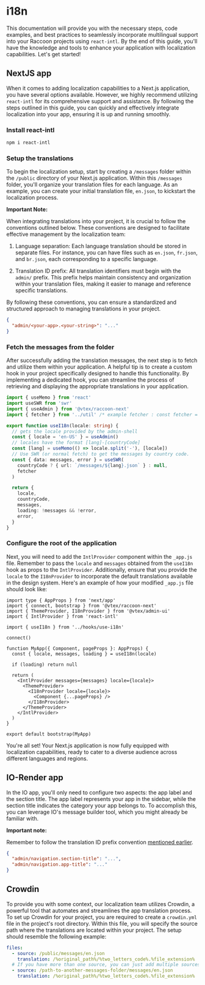 
# i18n

This documentation will provide you with the necessary steps, code examples, and best practices to seamlessly incorporate multilingual support into your Raccoon projects using `react-intl`. By the end of this guide, you'll have the knowledge and tools to enhance your application with localization capabilities. Let's get started!

## NextJS app

When it comes to adding localization capabilities to a Next.js application, you have several options available. However, we highly recommend utilizing `react-intl` for its comprehensive support and assistance. By following the steps outlined in this guide, you can quickly and effectively integrate localization into your app, ensuring it is up and running smoothly.

<Steps>

### Install react-intl

```sh npm2yarn copy
npm i react-intl
```

### Setup the translations

To begin the localization setup, start by creating a `/messages` folder within the `/public` directory of your Next.js application. Within this `/messages` folder, you'll organize your translation files for each language. As an example, you can create your initial translation file, `en.json`, to kickstart the localization process.

**Important Note:**

When integrating translations into your project, it is crucial to follow the conventions outlined below. These conventions are designed to facilitate effective management by the localization team:

1. Language separation: Each language translation should be stored in separate files. For instance, you can have files such as `en.json`, `fr.json`, and `br.json`, each corresponding to a specific language.

2. Translation ID prefix: All translation identifiers must begin with the `admin/` prefix. This prefix helps maintain consistency and organization within your translation files, making it easier to manage and reference specific translations.

By following these conventions, you can ensure a standardized and structured approach to managing translations in your project.

```json filename="public/messages/en.json"
{
  "admin/<your-app>.<your-string>": "..."
}
```

### Fetch the messages from the folder

After successfully adding the translation messages, the next step is to fetch and utilize them within your application. A helpful tip is to create a custom hook in your project specifically designed to handle this functionality. By implementing a dedicated hook, you can streamline the process of retrieving and displaying the appropriate translations in your application.

```ts filename="hooks/use-i18n.ts"
import { useMemo } from 'react'
import useSWR from 'swr'
import { useAdmin } from '@vtex/raccoon-next'
import { fetcher } from '../util' /* example fetcher : const fetcher = (...args: any[]) => fetch(...args).then(res => res.json()) */

export function useI18n(locale: string) {
  // gets the locale provided by the admin-shell
  const { locale = 'en-US' } = useAdmin()
  // locales have the format [lang]-[countryCode]
  const [lang] = useMemo(() => locale.split('-'), [locale])
  // Use SWR (or normal fetch) to get the messages by country code.
  const { data: messages, error } = useSWR(
    countryCode ? { url: `/messages/${lang}.json` } : null,
    fetcher
  )

  return {
    locale,
    countryCode,
    messages,
    loading: !messages && !error,
    error,
  }
}
```

### Configure the root of the application

Next, you will need to add the `IntlProvider` component within the `_app.js` file. Remember to pass the `locale` and `messages` obtained from the `useI18n` hook as props to the `IntlProvider`. Additionally, ensure that you provide the `locale` to the `I18nProvider` to incorporate the default translations available in the design system. Here's an example of how your modified `_app.js` file should look like:

```tsx filename="pages/_app.tsx"
import type { AppProps } from 'next/app'
import { connect, bootstrap } from '@vtex/raccoon-next'
import { ThemeProvider, I18nProvider } from '@vtex/admin-ui'
import { IntlProvider } from 'react-intl'

import { useI18n } from '../hooks/use-i18n'

connect()

function MyApp({ Component, pageProps }: AppProps) {
  const { locale, messages, loading } = useI18n(locale)

  if (loading) return null

  return (
    <IntlProvider messages={messages} locale={locale}>
      <ThemeProvider>
        <I18nProvider locale={locale}>
          <Component {...pageProps} />
        </I18nProvider>
      </ThemeProvider>
    </IntlProvider>
  )
}

export default bootstrap(MyApp)
```

</Steps>

You're all set! Your Next.js application is now fully equipped with localization capabilities, ready to cater to a diverse audience across different languages and regions.

## IO-Render app

In the IO app, you'll only need to configure two aspects: the app label and the section title. The app label represents your app in the sidebar, while the section title indicates the category your app belongs to. To accomplish this, you can leverage IO's message builder tool, which you might already be familiar with.

**Important note:**

Remember to follow the translation ID prefix convention [mentioned earlier](#setup-the-translations).

```json filename="messages/en.json"
{
  "admin/navigation.section-title": "...",
  "admin/navigation.app-title": "..."
}
```

## Crowdin

To provide you with some context, our localization team utilizes Crowdin, a powerful tool that automates and streamlines the app translation process. To set up Crowdin for your project, you are required to create a `crowdin.yml` file in the project's root directory. Within this file, you will specify the source path where the translations are located within your project. The setup should resemble the following example:

```yml filename="crowdin.yml"
files:
  - source: /public/messages/en.json
    translation: /%original_path%/%two_letters_code%.%file_extension%
  # If you have more than one source, you can just add multiple sources here.
  - source: /path-to-another-messages-folder/messages/en.json
    translation: /%original_path%/%two_letters_code%.%file_extension%
```
